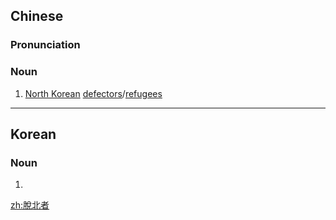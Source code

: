 {{also|脱北者}}
==Chinese==
{{zh-forms|s=脱北者|type=21}}

===Pronunciation===
{{zh-pron
|m=tuōběizhě
|c=tyut3 bak1 ze2
|cat=n
}}

===Noun===
{{zh-noun}}

# [[North Korean]] [[defector]]s/[[refugee]]s

----

==Korean==
{{ko-hanjatab}}

===Noun===
{{ko-noun|hj|hangeul=탈북자}}

# {{hanja form of|탈북자|[[North Korean]] [[defector]]s/[[refugee]]s}}

[[zh:脫北者]]